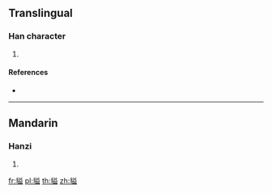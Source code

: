 {{character info/new}}
==Translingual==

===Han character===
{{Han char|rn=153|rad=豸|as=10|sn=17|four=|canj=BHTCT}}

# {{defn|Han|sort=豸10}}

====References====
* {{Han ref|kx=1203.020|dkj=36611|dj=1664.160|hdz=63916.100|uh=8C96|ud=35990}}

----

==Mandarin==

===Hanzi===
{{cmn-hanzi|pin=[[è]] ([[e4]])|wg=o<sup>4</sup>}}

# {{defn|lang=cmn|sort=豸10}}

[[fr:貖]]
[[pl:貖]]
[[th:貖]]
[[zh:貖]]